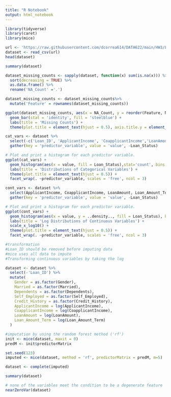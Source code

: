 ---
title: "R Notebook"
output: html_notebook
---

 

```{r}
library(tidyverse)
library(caret)
library(mice)
```



```{r}
url <- 'https://raw.githubusercontent.com/dcorrea614/DATA622/main/HW3/Loan_approval.csv'
dataset <- read_csv(url)
head(dataset)
```

```{r}
summary(dataset)
```

```{r}
dataset_missing_counts <- sapply(dataset, function(x) sum(is.na(x))) %>% 
  sort(decreasing = TRUE) %>%
  as.data.frame() %>%
  rename('NA_Count' ='.') 

dataset_missing_counts <- dataset_missing_counts%>%
  mutate('Feature' = rownames(dataset_missing_counts))

ggplot(dataset_missing_counts, aes(x = NA_Count, y = reorder(Feature, NA_Count))) + 
  geom_bar(stat = 'identity', fill = 'steelblue') +
  labs(title = 'Missing Counts') +
  theme(plot.title = element_text(hjust = 0.5), axis.title.y = element_blank(), axis.title.x = element_blank())
```

```{r}
cat_vars <- dataset %>%
  select(-c('Loan_ID', 'ApplicantIncome', 'CoapplicantIncome','LoanAmount','Loan_Amount_Term')) %>%
  gather(key = 'predictor_variable', value = 'value', -Loan_Status)

# Plot and print a histogram for each predictor variable.
ggplot(cat_vars) +
  geom_histogram(aes(x = value, fill = Loan_Status),stat='count', bins = 30) +
  labs(title = 'Distributions of Categorical Variables') +
  theme(plot.title = element_text(hjust = 0.5)) +
  facet_wrap(. ~predictor_variable, scales = 'free', ncol = 3)
```

```{r}
cont_vars <- dataset %>%
  select(ApplicantIncome, CoapplicantIncome, LoanAmount, Loan_Amount_Term, Loan_Status) %>%
  gather(key = 'predictor_variable', value = 'value', -Loan_Status)

# Plot and print a histogram for each predictor variable.
ggplot(cont_vars) +
  geom_histogram(aes(x = value, y = ..density.., fill = Loan_Status), bins = 30) +
  labs(title = 'Log Distributions of Continuous Variables') +
  scale_x_log10() +
  theme(plot.title = element_text(hjust = 0.5)) +
  facet_wrap(. ~predictor_variable, scales = 'free', ncol = 3)
```

```{r}
#transformation
#Loan_ID should be removed before imputing data
#mice uses all data to impute
#Transforming continuous variables by taking the log

dataset <- dataset %>%
  select(-'Loan_ID') %>%
  mutate(
    Gender = as.factor(Gender),
    Married = as.factor(Married),
    Dependents = as.factor(Dependents),
    Self_Employed = as.factor(Self_Employed),
    Credit_History = as.factor(Credit_History),
    ApplicantIncome = log(ApplicantIncome),
    CoapplicantIncome = log(CoapplicantIncome),
    LoanAmount = log(LoanAmount),
    Loan_Amount_Term = log(Loan_Amount_Term)
  )
```



```{r}
#imputation by using the random forest method ('rf')
init <- mice(dataset, maxit = 0)
predM <- init$predictorMatrix

set.seed(123)
imputed <- mice(dataset, method = 'rf', predictorMatrix = predM, m=5)
```

```{r}
dataset <- complete(imputed)

summary(dataset)
```

```{r} 
# none of the variables meet the condition to be a degenerate feature
nearZeroVar(dataset)
```

